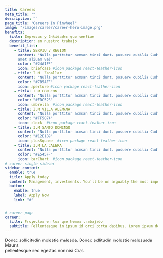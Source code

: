 ```yaml
---
title: Careers
meta_title: ""
description: ""
page_title: "Careers In Pinwheel"
image: "/images/career/career-hero-image.png"
benefits:
  title: Empresas y Entidades que confían
  description: en nuestro trabajo
  benefit_list:
    - title: SERVIU V REGION
      content: "Nulla porttitor acmsan tinci dunt. posuere cubilia Cudfrae Donec velit neque, autor sit
      amet aliuam vel"
      color: "#24A1FF"
      icon: briefcase #icon package react-feather-icon
    - title: I.M. Zapallar
      content: "Nulla porttitor acmsan tinci dunt. posuere cubilia Cudfrae Donec velit neque, autor sit amet aliuam vel"
      color: "#7B5AFF"
      icon: aperture #icon package react-feather-icon
    - title: I.M CON CON
      content: "Nulla porttitor acmsan tinci dunt. posuere cubilia Cudfrae Donec velit neque, autor sit amet aliuam vel"
      color: "#FDC528"
      icon: umbrella  #icon package react-feather-icon
    - title: I.M VILLA ALEMANA
      content: "Nulla porttitor acmsan tinci dunt. posuere cubilia Cudfrae Donec velit neque, autor sit amet aliuam vel"
      color: "#FF5874"
      icon: clock  #icon package react-feather-icon
    - title: I.M SANTO DOMINGO
      content: "Nulla porttitor acmsan tinci dunt. posuere cubilia Cudfrae Donec velit neque, autor sit amet aliuam vel"
      color: "#12E189"
      icon: plusSquare  #icon package react-feather-icon
    - title: I.M LA CALERA
      content: "Nulla porttitor acmsan tinci dunt. posuere cubilia Cudfrae Donec velit neque, autor sit amet aliuam vel"
      color: "#E545FF"
      icon: barChart  #icon package react-feather-icon
# career single sidebar
sidebar_content:
  enable: true
  title: Apply today
  content: Management, investments. You’ll be on arguably the most important position at the company the front lines helping
  button:
    enable: true
    label: Apply Now
    link: "#"


# career page
career:
  title: Proyectos en los que hemos trabajado
  subtitle: Pellentesque in ipsum id orci porta dapibus. Lorem ipsum dolor amet, consectetur <br/> adipiscing elit. Praesent sapien massa, convallis
---
```


Donec sollicitudin molestie malesda. Donec sollitudin molestie malesuada Mauris <br/> pellentesque nec egestas non nisi Cras
